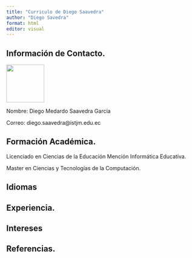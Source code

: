 ```yaml
---
title: "Curriculo de Diego Saavedra"
author: "Diego Savedra"
format: html
editor: visual
---
```


## Información de Contacto.

![](media/KOa3RI2o_400x400.jpg){fig-align="right" width="100"}

Nombre: Diego Medardo Saavedra García

Correo: diego.saavedra\@istjm.edu.ec

## Formación Académica.

Licenciado en Ciencias de la Educación Mención Informática Educativa.

Master en Ciencias y Tecnologías de la Computación.

## Idiomas

## Experiencia.

## Intereses

## Referencias.

## 
